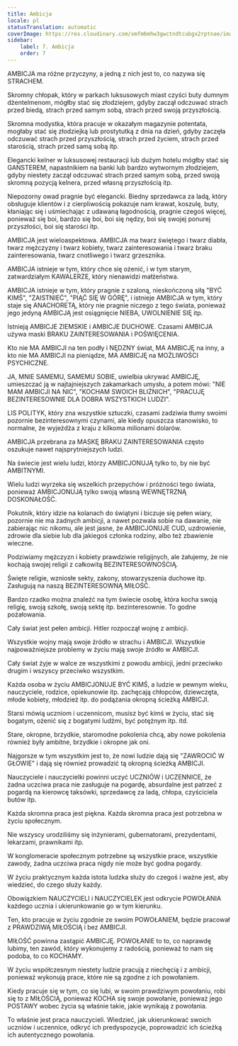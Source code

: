 ```yaml
---
title: Ambicja
locale: pl
statusTranslation: automatic
coverImage: https://res.cloudinary.com/xmfm6mhw3gwctndtcubgx2rptnae/image/upload/v1740337243/small_cover_educacion_fundamental_a051170f1c.webp
sidebar:
    label: 7. Ambicja
    order: 7
---
```

AMBICJA ma różne przyczyny, a jedną z nich jest to, co nazywa się STRACHEM.

Skromny chłopak, który w parkach luksusowych miast czyści buty dumnym dżentelmenom, mógłby stać się złodziejem, gdyby zaczął odczuwać strach przed biedą, strach przed samym sobą, strach przed swoją przyszłością.

Skromna modystka, która pracuje w okazałym magazynie potentata, mogłaby stać się złodziejką lub prostytutką z dnia na dzień, gdyby zaczęła odczuwać strach przed przyszłością, strach przed życiem, strach przed starością, strach przed samą sobą itp.

Elegancki kelner w luksusowej restauracji lub dużym hotelu mógłby stać się GANSTEREM, napastnikiem na banki lub bardzo wytwornym złodziejem, gdyby niestety zaczął odczuwać strach przed samym sobą, przed swoją skromną pozycją kelnera, przed własną przyszłością itp.

Niepozorny owad pragnie być elegancki. Biedny sprzedawca za ladą, który obsługuje klientów i z cierpliwością pokazuje nam krawat, koszulę, buty, kłaniając się i uśmiechając z udawaną łagodnością, pragnie czegoś więcej, ponieważ się boi, bardzo się boi, boi się nędzy, boi się swojej ponurej przyszłości, boi się starości itp.

AMBICJA jest wieloaspektowa. AMBICJA ma twarz świętego i twarz diabła, twarz mężczyzny i twarz kobiety, twarz zainteresowania i twarz braku zainteresowania, twarz cnotliwego i twarz grzesznika.

AMBICJA istnieje w tym, który chce się ożenić, i w tym starym, zatwardziałym KAWALERZE, który nienawidzi małżeństwa.

AMBICJA istnieje w tym, który pragnie z szaloną, nieskończoną siłą "BYĆ KIMŚ", "ZAISTNIEĆ", "PIĄĆ SIĘ W GÓRĘ", i istnieje AMBICJA w tym, który staje się ANACHORETĄ, który nie pragnie niczego z tego świata, ponieważ jego jedyną AMBICJĄ jest osiągnięcie NIEBA, UWOLNIENIE SIĘ itp.

Istnieją AMBICJE ZIEMSKIE i AMBICJE DUCHOWE. Czasami AMBICJA używa maski BRAKU ZAINTERESOWANIA i POŚWIĘCENIA.

Kto nie MA AMBICJI na ten podły i NĘDZNY świat, MA AMBICJĘ na inny, a kto nie MA AMBICJI na pieniądze, MA AMBICJĘ na MOŻLIWOŚCI PSYCHICZNE.

JA, MNIE SAMEMU, SAMEMU SOBIE, uwielbia ukrywać AMBICJĘ, umieszczać ją w najtajniejszych zakamarkach umysłu, a potem mówi: "NIE MAM AMBICJI NA NIC", "KOCHAM SWOICH BLIŹNICH", "PRACUJĘ BEZINTERESOWNIE DLA DOBRA WSZYSTKICH LUDZI".

LIS POLITYK, który zna wszystkie sztuczki, czasami zadziwia tłumy swoimi pozornie bezinteresownymi czynami, ale kiedy opuszcza stanowisko, to normalne, że wyjeżdża z kraju z kilkoma milionami dolarów.

AMBICJA przebrana za MASKĘ BRAKU ZAINTERESOWANIA często oszukuje nawet najsprytniejszych ludzi.

Na świecie jest wielu ludzi, którzy AMBICJONUJĄ tylko to, by nie być AMBITNYMI.

Wielu ludzi wyrzeka się wszelkich przepychów i próżności tego świata, ponieważ AMBICJONUJĄ tylko swoją własną WEWNĘTRZNĄ DOSKONAŁOŚĆ.

Pokutnik, który idzie na kolanach do świątyni i biczuje się pełen wiary, pozornie nie ma żadnych ambicji, a nawet pozwala sobie na dawanie, nie zabierając nic nikomu, ale jest jasne, że AMBICJONUJE CUD, uzdrowienie, zdrowie dla siebie lub dla jakiegoś członka rodziny, albo też zbawienie wieczne.

Podziwiamy mężczyzn i kobiety prawdziwie religijnych, ale żałujemy, że nie kochają swojej religii z całkowitą BEZINTERESOWNOŚCIĄ.

Święte religie, wzniosłe sekty, zakony, stowarzyszenia duchowe itp. Zasługują na naszą BEZINTERESOWNĄ MIŁOŚĆ.

Bardzo rzadko można znaleźć na tym świecie osobę, która kocha swoją religię, swoją szkołę, swoją sektę itp. bezinteresownie. To godne pożałowania.

Cały świat jest pełen ambicji. Hitler rozpoczął wojnę z ambicji.

Wszystkie wojny mają swoje źródło w strachu i AMBICJI. Wszystkie najpoważniejsze problemy w życiu mają swoje źródło w AMBICJI.

Cały świat żyje w walce ze wszystkimi z powodu ambicji, jedni przeciwko drugim i wszyscy przeciwko wszystkim.

Każda osoba w życiu AMBICJONUJE BYĆ KIMŚ, a ludzie w pewnym wieku, nauczyciele, rodzice, opiekunowie itp. zachęcają chłopców, dziewczęta, młode kobiety, młodzież itp. do podążania okropną ścieżką AMBICJI.

Starsi mówią uczniom i uczennicom, musisz być kimś w życiu, stać się bogatym, ożenić się z bogatymi ludźmi, być potężnym itp. itd.

Stare, okropne, brzydkie, staromodne pokolenia chcą, aby nowe pokolenia również były ambitne, brzydkie i okropne jak oni.

Najgorsze w tym wszystkim jest to, że nowi ludzie dają się "ZAWROCIĆ W GŁOWIE" i dają się również prowadzić tą okropną ścieżką AMBICJI.

Nauczyciele i nauczycielki powinni uczyć UCZNIÓW i UCZENNICE, że żadna uczciwa praca nie zasługuje na pogardę, absurdalne jest patrzeć z pogardą na kierowcę taksówki, sprzedawcę za ladą, chłopa, czyściciela butów itp.

Każda skromna praca jest piękna. Każda skromna praca jest potrzebna w życiu społecznym.

Nie wszyscy urodziliśmy się inżynierami, gubernatorami, prezydentami, lekarzami, prawnikami itp.

W konglomeracie społecznym potrzebne są wszystkie prace, wszystkie zawody, żadna uczciwa praca nigdy nie może być godna pogardy.

W życiu praktycznym każda istota ludzka służy do czegoś i ważne jest, aby wiedzieć, do czego służy każdy.

Obowiązkiem NAUCZYCIELI i NAUCZYCIELEK jest odkrycie POWOŁANIA każdego ucznia i ukierunkowanie go w tym kierunku.

Ten, kto pracuje w życiu zgodnie ze swoim POWOŁANIEM, będzie pracował z PRAWDZIWĄ MIŁOŚCIĄ i bez AMBICJI.

MIŁOŚĆ powinna zastąpić AMBICJĘ. POWOŁANIE to to, co naprawdę lubimy, ten zawód, który wykonujemy z radością, ponieważ to nam się podoba, to co KOCHAMY.

W życiu współczesnym niestety ludzie pracują z niechęcią i z ambicji, ponieważ wykonują prace, które nie są zgodne z ich powołaniem.

Kiedy pracuje się w tym, co się lubi, w swoim prawdziwym powołaniu, robi się to z MIŁOŚCIĄ, ponieważ KOCHA się swoje powołanie, ponieważ jego POSTAWY wobec życia są właśnie takie, jakie wynikają z powołania.

To właśnie jest praca nauczycieli. Wiedzieć, jak ukierunkować swoich uczniów i uczennice, odkryć ich predyspozycje, poprowadzić ich ścieżką ich autentycznego powołania.

